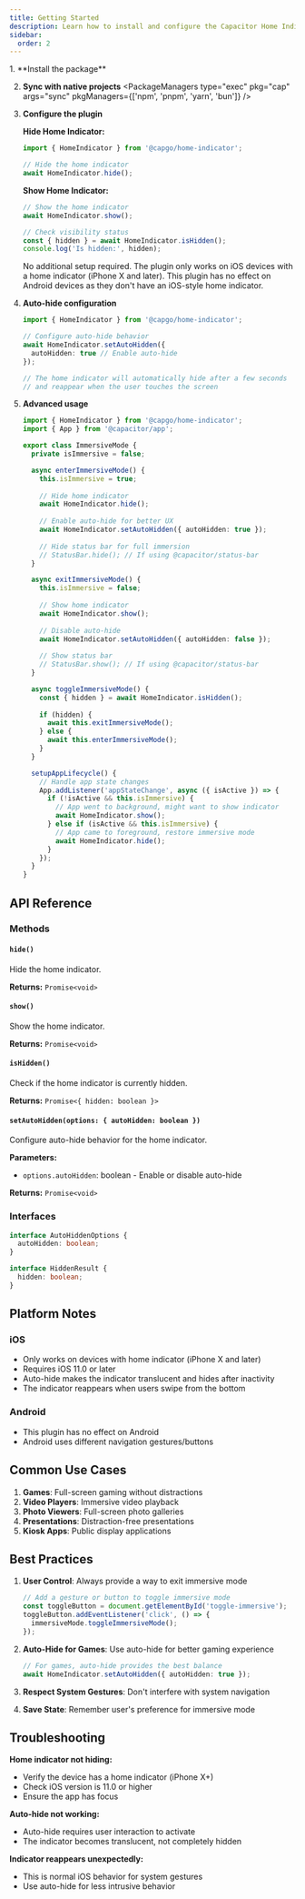 ```yaml
---
title: Getting Started
description: Learn how to install and configure the Capacitor Home Indicator plugin to control the home indicator on iOS devices.
sidebar:
  order: 2
---
```



<Steps>
1. **Install the package**
   <PackageManagers pkg="@capgo/home-indicator" pkgManagers={['npm', 'pnpm', 'yarn', 'bun']} />

2. **Sync with native projects**
   <PackageManagers type="exec" pkg="cap" args="sync" pkgManagers={['npm', 'pnpm', 'yarn', 'bun']} />

3. **Configure the plugin**

   **Hide Home Indicator:**
   ```typescript
   import { HomeIndicator } from '@capgo/home-indicator';

   // Hide the home indicator
   await HomeIndicator.hide();
   ```

   **Show Home Indicator:**
   ```typescript
   // Show the home indicator
   await HomeIndicator.show();

   // Check visibility status
   const { hidden } = await HomeIndicator.isHidden();
   console.log('Is hidden:', hidden);
   ```

   <Tabs>
     <TabItem label="iOS">
       No additional setup required. The plugin only works on iOS devices with a home indicator (iPhone X and later).
     </TabItem>
     <TabItem label="Android">
       This plugin has no effect on Android devices as they don't have an iOS-style home indicator.
     </TabItem>
   </Tabs>

4. **Auto-hide configuration**
   ```typescript
   import { HomeIndicator } from '@capgo/home-indicator';

   // Configure auto-hide behavior
   await HomeIndicator.setAutoHidden({
     autoHidden: true // Enable auto-hide
   });

   // The home indicator will automatically hide after a few seconds
   // and reappear when the user touches the screen
   ```

5. **Advanced usage**
   ```typescript
   import { HomeIndicator } from '@capgo/home-indicator';
   import { App } from '@capacitor/app';

   export class ImmersiveMode {
     private isImmersive = false;

     async enterImmersiveMode() {
       this.isImmersive = true;
       
       // Hide home indicator
       await HomeIndicator.hide();
       
       // Enable auto-hide for better UX
       await HomeIndicator.setAutoHidden({ autoHidden: true });
       
       // Hide status bar for full immersion
       // StatusBar.hide(); // If using @capacitor/status-bar
     }

     async exitImmersiveMode() {
       this.isImmersive = false;
       
       // Show home indicator
       await HomeIndicator.show();
       
       // Disable auto-hide
       await HomeIndicator.setAutoHidden({ autoHidden: false });
       
       // Show status bar
       // StatusBar.show(); // If using @capacitor/status-bar
     }

     async toggleImmersiveMode() {
       const { hidden } = await HomeIndicator.isHidden();
       
       if (hidden) {
         await this.exitImmersiveMode();
       } else {
         await this.enterImmersiveMode();
       }
     }

     setupAppLifecycle() {
       // Handle app state changes
       App.addListener('appStateChange', async ({ isActive }) => {
         if (!isActive && this.isImmersive) {
           // App went to background, might want to show indicator
           await HomeIndicator.show();
         } else if (isActive && this.isImmersive) {
           // App came to foreground, restore immersive mode
           await HomeIndicator.hide();
         }
       });
     }
   }
   ```
</Steps>

## API Reference

### Methods

#### `hide()`
Hide the home indicator.

**Returns:** `Promise<void>`

#### `show()`
Show the home indicator.

**Returns:** `Promise<void>`

#### `isHidden()`
Check if the home indicator is currently hidden.

**Returns:** `Promise<{ hidden: boolean }>`

#### `setAutoHidden(options: { autoHidden: boolean })`
Configure auto-hide behavior for the home indicator.

**Parameters:**
- `options.autoHidden`: boolean - Enable or disable auto-hide

**Returns:** `Promise<void>`

### Interfaces

```typescript
interface AutoHiddenOptions {
  autoHidden: boolean;
}

interface HiddenResult {
  hidden: boolean;
}
```

## Platform Notes

### iOS
- Only works on devices with home indicator (iPhone X and later)
- Requires iOS 11.0 or later
- Auto-hide makes the indicator translucent and hides after inactivity
- The indicator reappears when users swipe from the bottom

### Android
- This plugin has no effect on Android
- Android uses different navigation gestures/buttons

## Common Use Cases

1. **Games**: Full-screen gaming without distractions
2. **Video Players**: Immersive video playback
3. **Photo Viewers**: Full-screen photo galleries
4. **Presentations**: Distraction-free presentations
5. **Kiosk Apps**: Public display applications

## Best Practices

1. **User Control**: Always provide a way to exit immersive mode
   ```typescript
   // Add a gesture or button to toggle immersive mode
   const toggleButton = document.getElementById('toggle-immersive');
   toggleButton.addEventListener('click', () => {
     immersiveMode.toggleImmersiveMode();
   });
   ```

2. **Auto-Hide for Games**: Use auto-hide for better gaming experience
   ```typescript
   // For games, auto-hide provides the best balance
   await HomeIndicator.setAutoHidden({ autoHidden: true });
   ```

3. **Respect System Gestures**: Don't interfere with system navigation
4. **Save State**: Remember user's preference for immersive mode

## Troubleshooting

**Home indicator not hiding:**
- Verify the device has a home indicator (iPhone X+)
- Check iOS version is 11.0 or higher
- Ensure the app has focus

**Auto-hide not working:**
- Auto-hide requires user interaction to activate
- The indicator becomes translucent, not completely hidden

**Indicator reappears unexpectedly:**
- This is normal iOS behavior for system gestures
- Use auto-hide for less intrusive behavior
